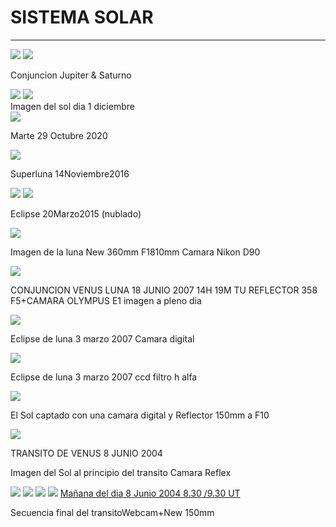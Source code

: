# SISTEMA SOLAR
---


<img src="https://astroccd.files.wordpress.com/2020/12/conjuncion.gif" />

<img src="https://astroccd.files.wordpress.com/2020/12/jupiter-saturno-20diciembre2020-2.png" />

Conjuncion Jupiter &amp; Saturno

<img src="https://astroccd.files.wordpress.com/2020/12/dsc05191.jpg" />

<img src="https://astroccd.files.wordpress.com/2020/12/1_152049_l5_ap666.png" />
<figcaption>Imagen del sol dia 1 diciembre</figcaption>

<img src="https://astroccd.files.wordpress.com/2020/11/img-20201030-wa0020.jpg?w=736" />

Marte 29 Octubre 2020

<img src="https://astroccd.files.wordpress.com/2014/04/luna_14noviembre2016.jpg" />

Superluna 14Noviembre2016

<img src="https://astroccd.files.wordpress.com/2014/04/luna-110-2pa2.jpg" />

<img src="https://astroccd.files.wordpress.com/2014/04/luna-358mmpa1.jpg" />

Eclipse 20Marzo2015 (nublado)

<img src="https://astroccd.files.wordpress.com/2014/04/ecclipse1_20marzo_2015-006.jpg" />

Imagen de la luna New 360mm F1810mm Camara Nikon D90

<img src="https://astroccd.files.wordpress.com/2014/04/conjuncion-19-junio-venus-luna1.jpg" />

CONJUNCION VENUS LUNA 18 JUNIO 2007 14H 19M TU REFLECTOR 358 F5+CAMARA OLYMPUS E1 imagen a pleno dia

<img src="https://astroccd.files.wordpress.com/2014/04/eclipse-3-marzo-2007.jpg" />

Eclipse de luna 3 marzo 2007 Camara digital

<img src="https://astroccd.files.wordpress.com/2014/04/eclipse-3-marzo-2007-ccd.jpg" />

Eclipse de luna 3 marzo 2007 ccd filtro h alfa

<img src="https://astroccd.files.wordpress.com/2014/04/sol.jpg" />

El Sol captado con una camara digital y Reflector 150mm a F10

<img src="https://astroccd.files.wordpress.com/2014/04/transito-venus-camara-reflex.jpg" />

TRANSITO DE VENUS 8 JUNIO 2004

Imagen del Sol al principio del transito Camara Reflex

<img src="https://astroccd.files.wordpress.com/2014/04/ccdcap0007-copia.gif" />

<img src="https://astroccd.files.wordpress.com/2014/04/ccdcap0017.jpg" />

<img src="https://astroccd.files.wordpress.com/2014/04/ccdcap0034.jpg" />

<img src="https://astroccd.files.wordpress.com/2014/04/ccdcap0050.jpg" />
<a href="https://astroccd.files.wordpress.com/2014/04/ccdcap0050.jpg">Mañana del dia 8 Junio 2004 8.30 /9.30 UT</a>

Secuencia final del transitoWebcam+New 150mm